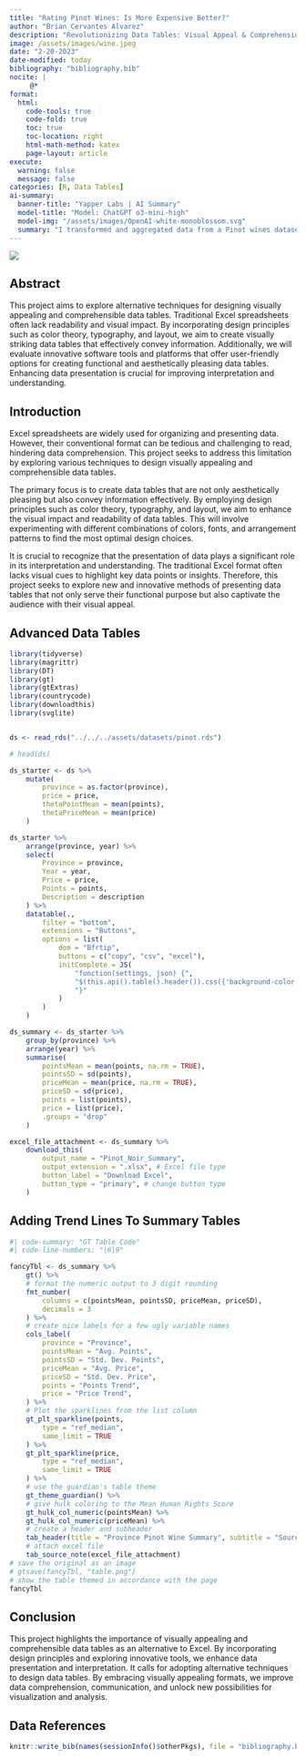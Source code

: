 ```yaml
---
title: "Rating Pinot Wines: Is More Expensive Better?"
author: "Brian Cervantes Alvarez"
description: "Revolutionizing Data Tables: Visual Appeal & Comprehension. Explore techniques for aesthetically pleasing & informative tables. Enhance data presentation with design principles & innovative software."
image: /assets/images/wine.jpeg
date: "2-20-2023"
date-modified: today
bibliography: "bibliography.bib"
nocite: |
     @*
format:
  html:
    code-tools: true
    code-fold: true
    toc: true
    toc-location: right
    html-math-method: katex
    page-layout: article
execute: 
  warning: false
  message: false
categories: [R, Data Tables]
ai-summary:
  banner-title: "Yapper Labs | AI Summary"
  model-title: "Model: ChatGPT o3-mini-high"
  model-img: "/assets/images/OpenAI-white-monoblossom.svg"
  summary: "I transformed and aggregated data from a Pinot wines dataset to compute key metrics such as average and standard deviation of wine points and prices by province, and enhanced the presentation using advanced design principles. I developed interactive, aesthetically pleasing tables with DT and gt, incorporating sparklines and custom themes to clearly visualize trends and facilitate data comprehension. This project underscores my proficiency in data wrangling, innovative visualization, and the application of design techniques to improve the clarity and impact of data communication."
---
```


![](/assets/images/wine.jpeg)

## Abstract

This project aims to explore alternative techniques for designing visually appealing and comprehensible data tables. Traditional Excel spreadsheets often lack readability and visual impact. By incorporating design principles such as color theory, typography, and layout, we aim to create visually striking data tables that effectively convey information. Additionally, we will evaluate innovative software tools and platforms that offer user-friendly options for creating functional and aesthetically pleasing data tables. Enhancing data presentation is crucial for improving interpretation and understanding.

## Introduction

Excel spreadsheets are widely used for organizing and presenting data. However, their conventional format can be tedious and challenging to read, hindering data comprehension. This project seeks to address this limitation by exploring various techniques to design visually appealing and comprehensible data tables.

The primary focus is to create data tables that are not only aesthetically pleasing but also convey information effectively. By employing design principles such as color theory, typography, and layout, we aim to enhance the visual impact and readability of data tables. This will involve experimenting with different combinations of colors, fonts, and arrangement patterns to find the most optimal design choices.

It is crucial to recognize that the presentation of data plays a significant role in its interpretation and understanding. The traditional Excel format often lacks visual cues to highlight key data points or insights. Therefore, this project seeks to explore new and innovative methods of presenting data tables that not only serve their functional purpose but also captivate the audience with their visual appeal.

## Advanced Data Tables

```r
library(tidyverse)
library(magrittr)
library(DT)
library(gt)
library(gtExtras)
library(countrycode)
library(downloadthis)
library(svglite)


ds <- read_rds("../../../assets/datasets/pinot.rds")

# head(ds)
```

```r
ds_starter <- ds %>%
    mutate(
        province = as.factor(province),
        price = price,
        thetaPointMean = mean(points),
        thetaPriceMean = mean(price)
    )

ds_starter %>%
    arrange(province, year) %>%
    select(
        Province = province,
        Year = year,
        Price = price,
        Points = points,
        Description = description
    ) %>%
    datatable(.,
        filter = "bottom",
        extensions = "Buttons",
        options = list(
            dom = "Bfrtip",
            buttons = c("copy", "csv", "excel"),
            initComplete = JS(
                "function(settings, json) {",
                "$(this.api().table().header()).css({'background-color': '#131F4F', 'color': '#fff'});",
                "}"
            )
        )
    )

```

```r
ds_summary <- ds_starter %>%
    group_by(province) %>%
    arrange(year) %>%
    summarise(
        pointsMean = mean(points, na.rm = TRUE),
        pointsSD = sd(points),
        priceMean = mean(price, na.rm = TRUE),
        priceSD = sd(price),
        points = list(points),
        price = list(price),
        .groups = "drop"
    )
```

```r
excel_file_attachment <- ds_summary %>%
    download_this(
        output_name = "Pinot_Noir_Summary",
        output_extension = ".xlsx", # Excel file type
        button_label = "Download Excel",
        button_type = "primary", # change button type
    )
```

## Adding Trend Lines To Summary Tables

```r
#| code-summary: "GT Table Code"
#| code-line-numbers: "|6|9"

fancyTbl <- ds_summary %>%
    gt() %>%
    # format the numeric output to 3 digit rounding
    fmt_number(
        columns = c(pointsMean, pointsSD, priceMean, priceSD),
        decimals = 3
    ) %>%
    # create nice labels for a few ugly variable names
    cols_label(
        province = "Province",
        pointsMean = "Avg. Points",
        pointsSD = "Std. Dev. Points",
        priceMean = "Avg. Price",
        priceSD = "Std. Dev. Price",
        points = "Points Trend",
        price = "Price Trend",
    ) %>%
    # Plot the sparklines from the list column
    gt_plt_sparkline(points,
        type = "ref_median",
        same_limit = TRUE
    ) %>%
    gt_plt_sparkline(price,
        type = "ref_median",
        same_limit = TRUE
    ) %>%
    # use the guardian's table theme
    gt_theme_guardian() %>%
    # give hulk coloring to the Mean Human Rights Score
    gt_hulk_col_numeric(pointsMean) %>%
    gt_hulk_col_numeric(priceMean) %>%
    # create a header and subheader
    tab_header(title = "Province Pinot Wine Summary", subtitle = "Source: Dr. Hendrick") %>%
    # attach excel file
    tab_source_note(excel_file_attachment)
# save the original as an image
# gtsave(fancyTbl, "table.png")
# show the table themed in accordance with the page
fancyTbl
```

## Conclusion

This project highlights the importance of visually appealing and comprehensible data tables as an alternative to Excel. By incorporating design principles and exploring innovative tools, we enhance data presentation and interpretation. It calls for adopting alternative techniques to design data tables. By embracing visually appealing formats, we improve data comprehension, communication, and unlock new possibilities for visualization and analysis.

## Data References

```r
knitr::write_bib(names(sessionInfo()$otherPkgs), file = "bibliography.bib")
```